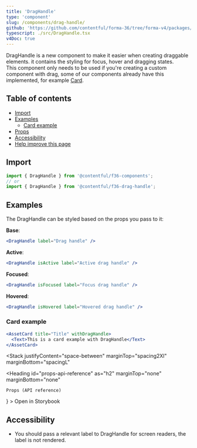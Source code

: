 ```yaml
---
title: 'DragHandle'
type: 'component'
slug: /components/drag-handle/
github: 'https://github.com/contentful/forma-36/tree/forma-v4/packages/components/drag-handle'
typescript: ./src/DragHandle.tsx
v4Doc: true
---
```



DragHandle is a new component to make it easier when creating draggable elements. it contains the styling for focus, hover and dragging states.  
This component only needs to be used if you're creating a custom component with drag, some of our components already have this implemented, for example [Card](/components/card/).

## Table of contents

- [Import](#import)
- [Examples](#examples)
  - [Card example](#card-example)
- [Props](#props-api-reference)
- [Accessibility](#accessibility)
- [Help improve this page](#help-improve-this-page)

## Import

```js static=true
import { DragHandle } from '@contentful/f36-components';
// or
import { DragHandle } from '@contentful/f36-drag-handle';
```

## Examples

The DragHandle can be styled based on the props you pass to it:

**Base**:

```jsx
<DragHandle label="Drag handle" />
```

**Active**:

```jsx
<DragHandle isActive label="Active drag handle" />
```

**Focused**:

```jsx
<DragHandle isFocused label="Focus drag handle" />
```

**Hovered**:

```jsx
<DragHandle isHovered label="Hovered drag handle" />
```

### Card example

```jsx
<AssetCard title="Title" withDragHandle>
  <Text>This is a card example with DragHandle</Text>
</AssetCard>
```

<Stack
  justifyContent="space-between"
  marginTop="spacing2Xl"
  marginBottom="spacingL"
>
  <Heading
    id="props-api-reference"
    as="h2"
    marginTop="none"
    marginBottom="none"
  >
    Props (API reference)
  </Heading>
  <TextLink
    href="https://v4-f36-storybook.netlify.app/?path=/story/components-draghandle"
    target="_blank"
    alignIcon="end"
    icon={<ExternalLinkIcon />}
  >
    Open in Storybook
  </TextLink>
</Stack>

<Props of="DragHandle" />

## Accessibility

- You should pass a relevant label to DragHandle for screen readers, the label is not rendered.
